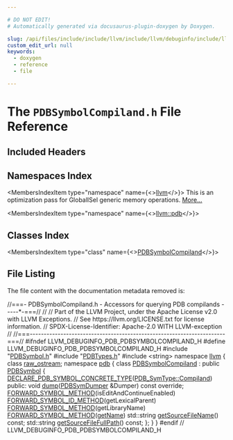 ```yaml
---

# DO NOT EDIT!
# Automatically generated via docusaurus-plugin-doxygen by Doxygen.

slug: /api/files/include/include/llvm/include/llvm/debuginfo/include/llvm/debuginfo/pdb/pdbsymbolcompiland-h
custom_edit_url: null
keywords:
  - doxygen
  - reference
  - file

---
```





# The `PDBSymbolCompiland.h` File Reference

<DoxygenPage pluginConfig={pluginConfig}>



## Included Headers

<IncludesList>
<IncludesListItem
  filePath="PDBSymbol.h"
  permalink="/docs/api/files/include/include/llvm/include/llvm/debuginfo/include/llvm/debuginfo/pdb/pdbsymbol-h"
  isLocal="true" />
<IncludesListItem
  filePath="PDBTypes.h"
  permalink="/docs/api/files/include/include/llvm/include/llvm/debuginfo/include/llvm/debuginfo/pdb/pdbtypes-h"
  isLocal="true" />
<IncludesListItem
  filePath="string"
  permalink=""
  isLocal="false" />
</IncludesList>

## Namespaces Index

<MembersIndex>

<MembersIndexItem
  type="namespace"
  name={<><a href="/docs/api/namespaces/llvm">llvm</a></>}>
This is an optimization pass for GlobalISel generic memory operations. <a href="/docs/api/namespaces/llvm/#details">More...</a>
</MembersIndexItem>

<MembersIndexItem
  type="namespace"
  name={<><a href="/docs/api/namespaces/llvm/pdb">llvm::pdb</a></>}>
</MembersIndexItem>

</MembersIndex>

## Classes Index

<MembersIndex>

<MembersIndexItem
  type="class"
  name={<><a href="/docs/api/classes/llvm/pdb/pdbsymbolcompiland">PDBSymbolCompiland</a></>}>
</MembersIndexItem>

</MembersIndex>


## File Listing

The file content with the documentation metadata removed is:

<ProgramListing>

<Link id="l00001" /><CodeLine lineNumber="1"><Highlight kind="comment">//===- PDBSymbolCompiland.h - Accessors for querying PDB compilands -----&#42;-===//</Highlight><Highlight kind="normal"></Highlight></CodeLine>
<Link id="l00002" /><CodeLine lineNumber="2"><Highlight kind="normal"></Highlight><Highlight kind="comment">//</Highlight><Highlight kind="normal"></Highlight></CodeLine>
<Link id="l00003" /><CodeLine lineNumber="3"><Highlight kind="normal"></Highlight><Highlight kind="comment">// Part of the LLVM Project, under the Apache License v2.0 with LLVM Exceptions.</Highlight><Highlight kind="normal"></Highlight></CodeLine>
<Link id="l00004" /><CodeLine lineNumber="4"><Highlight kind="normal"></Highlight><Highlight kind="comment">// See https://llvm.org/LICENSE.txt for license information.</Highlight><Highlight kind="normal"></Highlight></CodeLine>
<Link id="l00005" /><CodeLine lineNumber="5"><Highlight kind="normal"></Highlight><Highlight kind="comment">// SPDX-License-Identifier: Apache-2.0 WITH LLVM-exception</Highlight><Highlight kind="normal"></Highlight></CodeLine>
<Link id="l00006" /><CodeLine lineNumber="6"><Highlight kind="normal"></Highlight><Highlight kind="comment">//</Highlight><Highlight kind="normal"></Highlight></CodeLine>
<Link id="l00007" /><CodeLine lineNumber="7"><Highlight kind="normal"></Highlight><Highlight kind="comment">//===----------------------------------------------------------------------===//</Highlight><Highlight kind="normal"></Highlight></CodeLine>
<Link id="l00008" /><CodeLine lineNumber="8"><Highlight kind="normal"></Highlight><Highlight kind="preprocessor">#ifndef LLVM&#95;DEBUGINFO&#95;PDB&#95;PDBSYMBOLCOMPILAND&#95;H</Highlight><Highlight kind="normal"></Highlight></CodeLine>
<Link id="l00009" /><CodeLine lineNumber="9"><Highlight kind="normal"></Highlight><Highlight kind="preprocessor">#define LLVM&#95;DEBUGINFO&#95;PDB&#95;PDBSYMBOLCOMPILAND&#95;H</Highlight><Highlight kind="normal"></Highlight></CodeLine>
<Link id="l00010" /><CodeLine lineNumber="10"><Highlight kind="normal"></Highlight></CodeLine>
<Link id="l00011" /><CodeLine lineNumber="11"><Highlight kind="normal"></Highlight><Highlight kind="preprocessor">#include &quot;<a href="/docs/api/files/include/include/llvm/include/llvm/debuginfo/include/llvm/debuginfo/pdb/pdbsymbol-h">PDBSymbol.h</a>&quot;</Highlight><Highlight kind="normal"></Highlight></CodeLine>
<Link id="l00012" /><CodeLine lineNumber="12"><Highlight kind="normal"></Highlight><Highlight kind="preprocessor">#include &quot;<a href="/docs/api/files/include/include/llvm/include/llvm/debuginfo/include/llvm/debuginfo/pdb/pdbtypes-h">PDBTypes.h</a>&quot;</Highlight><Highlight kind="normal"></Highlight></CodeLine>
<Link id="l00013" /><CodeLine lineNumber="13"><Highlight kind="normal"></Highlight><Highlight kind="preprocessor">#include &lt;string&gt;</Highlight><Highlight kind="normal"></Highlight></CodeLine>
<Link id="l00014" /><CodeLine lineNumber="14"><Highlight kind="normal"></Highlight></CodeLine>
<Link id="l00015" /><CodeLine lineNumber="15"><Highlight kind="normal"></Highlight><Highlight kind="keyword">namespace </Highlight><Highlight kind="normal"><a href="/docs/api/namespaces/llvm">llvm</a> &#123;</Highlight></CodeLine>
<Link id="l00016" /><CodeLine lineNumber="16"><Highlight kind="normal"></Highlight></CodeLine>
<Link id="l00017" /><CodeLine lineNumber="17"><Highlight kind="normal"></Highlight><Highlight kind="keyword">class </Highlight><Highlight kind="normal"><a href="/docs/api/classes/llvm/raw-ostream">raw&#95;ostream</a>;</Highlight></CodeLine>
<Link id="l00018" /><CodeLine lineNumber="18"><Highlight kind="normal"></Highlight></CodeLine>
<Link id="l00019" /><CodeLine lineNumber="19"><Highlight kind="normal"></Highlight><Highlight kind="keyword">namespace </Highlight><Highlight kind="normal"><a href="/docs/api/namespaces/llvm/pdb">pdb</a> &#123;</Highlight></CodeLine>
<Link id="l00020" /><CodeLine lineNumber="20"><Highlight kind="normal"></Highlight></CodeLine>
<Link id="l00021" /><CodeLine lineNumber="21" lineLink="/docs/api/classes/llvm/pdb/pdbsymbolcompiland"><Highlight kind="normal"></Highlight><Highlight kind="keyword">class </Highlight><Highlight kind="normal"><a href="/docs/api/classes/llvm/pdb/pdbsymbolcompiland">PDBSymbolCompiland</a> : </Highlight><Highlight kind="keyword">public</Highlight><Highlight kind="normal"> <a href="/docs/api/classes/llvm/pdb/pdbsymbol/#acd87e4dd002d06a5bb596ee26acc1e88">PDBSymbol</a> &#123;</Highlight></CodeLine>
<Link id="l00022" /><CodeLine lineNumber="22"><Highlight kind="normal">  <a href="/docs/api/files/include/include/llvm/include/llvm/debuginfo/include/llvm/debuginfo/pdb/pdbsymbol-h/#a0839b13ee3e884378305dc804d92fbbf">DECLARE&#95;PDB&#95;SYMBOL&#95;CONCRETE&#95;TYPE</a>(<a href="/docs/api/namespaces/llvm/pdb/#a33e853ec74d48b1340d1d4bae772d30ba247232063f777fa3c2371e077db8b61b">PDB&#95;SymType::Compiland</a>)</Highlight></CodeLine>
<Link id="l00023" /><CodeLine lineNumber="23"><Highlight kind="normal"></Highlight><Highlight kind="keyword">public</Highlight><Highlight kind="normal">:</Highlight></CodeLine>
<Link id="l00024" /><CodeLine lineNumber="24"><Highlight kind="normal">  </Highlight><Highlight kind="keywordtype">void</Highlight><Highlight kind="normal"> <a href="/docs/api/classes/llvm/pdb/pdbsymbolcompiland/#ae38008c9a00f5570010cee8f743e0e5e">dump</a>(<a href="/docs/api/classes/llvm/pdb/pdbsymdumper">PDBSymDumper</a> &amp;Dumper) </Highlight><Highlight kind="keyword">const override</Highlight><Highlight kind="normal">;</Highlight></CodeLine>
<Link id="l00025" /><CodeLine lineNumber="25"><Highlight kind="normal"></Highlight></CodeLine>
<Link id="l00026" /><CodeLine lineNumber="26"><Highlight kind="normal">  <a href="/docs/api/files/include/include/llvm/include/llvm/debuginfo/include/llvm/debuginfo/pdb/pdbsymbol-h/#ac24c68c8e5ffcface5a3fc495d4aac3a">FORWARD&#95;SYMBOL&#95;METHOD</a>(isEditAndContinueEnabled)</Highlight></CodeLine>
<Link id="l00027" /><CodeLine lineNumber="27"><Highlight kind="normal">  <a href="/docs/api/files/include/include/llvm/include/llvm/debuginfo/include/llvm/debuginfo/pdb/pdbsymbol-h/#a815fc97befd320170af3accfe7ca9952">FORWARD&#95;SYMBOL&#95;ID&#95;METHOD</a>(getLexicalParent)</Highlight></CodeLine>
<Link id="l00028" /><CodeLine lineNumber="28"><Highlight kind="normal">  <a href="/docs/api/files/include/include/llvm/include/llvm/debuginfo/include/llvm/debuginfo/pdb/pdbsymbol-h/#ac24c68c8e5ffcface5a3fc495d4aac3a">FORWARD&#95;SYMBOL&#95;METHOD</a>(getLibraryName)</Highlight></CodeLine>
<Link id="l00029" /><CodeLine lineNumber="29"><Highlight kind="normal">  <a href="/docs/api/files/include/include/llvm/include/llvm/debuginfo/include/llvm/debuginfo/pdb/pdbsymbol-h/#ac24c68c8e5ffcface5a3fc495d4aac3a">FORWARD&#95;SYMBOL&#95;METHOD</a>(<a href="/docs/api/classes/llvm/pdb/pdbsymbol/#ac675e65a63618ec4b879cc79ccd49595">getName</a>)</Highlight></CodeLine>
<Link id="l00030" /><CodeLine lineNumber="30"><Highlight kind="normal"></Highlight></CodeLine>
<Link id="l00031" /><CodeLine lineNumber="31"><Highlight kind="normal">  std::string <a href="/docs/api/classes/llvm/pdb/pdbsymbolcompiland/#a09a8cb81d55088ca26ab8918686e217b">getSourceFileName</a>() </Highlight><Highlight kind="keyword">const</Highlight><Highlight kind="normal">;</Highlight></CodeLine>
<Link id="l00032" /><CodeLine lineNumber="32"><Highlight kind="normal">  std::string <a href="/docs/api/classes/llvm/pdb/pdbsymbolcompiland/#a10cadbc43e6950a1500f1308cb931c2d">getSourceFileFullPath</a>() </Highlight><Highlight kind="keyword">const</Highlight><Highlight kind="normal">;</Highlight></CodeLine>
<Link id="l00033" /><CodeLine lineNumber="33"><Highlight kind="normal">&#125;;</Highlight></CodeLine>
<Link id="l00034" /><CodeLine lineNumber="34"><Highlight kind="normal">&#125;</Highlight></CodeLine>
<Link id="l00035" /><CodeLine lineNumber="35"><Highlight kind="normal">&#125;</Highlight></CodeLine>
<Link id="l00036" /><CodeLine lineNumber="36"><Highlight kind="normal"></Highlight></CodeLine>
<Link id="l00037" /><CodeLine lineNumber="37"><Highlight kind="normal"></Highlight><Highlight kind="preprocessor">#endif </Highlight><Highlight kind="comment">// LLVM&#95;DEBUGINFO&#95;PDB&#95;PDBSYMBOLCOMPILAND&#95;H</Highlight><Highlight kind="normal"></Highlight></CodeLine>

</ProgramListing>


</DoxygenPage>
